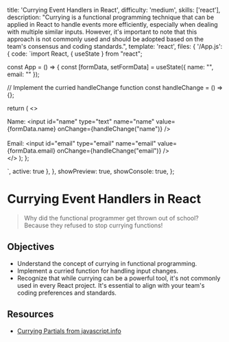   title: 'Currying Event Handlers in React',
  difficulty: 'medium',
  skills: ['react'],
  description:
    "Currying is a functional programming technique that can be applied in React to handle events more efficiently, especially when dealing with multiple similar inputs. However, it's important to note that this approach is not commonly used and should be adopted based on the team's consensus and coding standards.",
  template: 'react',
  files: {
    '/App.js': {
      code: `import React, { useState } from "react";

const App = () => {
  const [formData, setFormData] = useState({ name: "", email: "" });

  // Implement the curried handleChange function
  const handleChange = () => {};

  return (
    <>
      <div>
        <label htmlFor="name">Name: </label>
        <input
          id="name"
          type="text"
          name="name"
          value={formData.name}
          onChange={handleChange("name")}
        />
      </div>
      <br />
      <div>
        <label htmlFor="email">Email: </label>
        <input
          id="email"
          type="email"
          name="email"
          value={formData.email}
          onChange={handleChange("email")}
        />
      </div>
    </>
  );
};

`,
      active: true
    },
  },
  showPreview: true,
  showConsole: true,
};

# Currying Event Handlers in React

> Why did the functional programmer get thrown out of school?
> Because they refused to stop currying functions!

## Objectives
- Understand the concept of currying in functional programming.
- Implement a curried function for handling input changes.
- Recognize that while currying can be a powerful tool, it's not commonly used in every React project. It's essential to align with your team's coding preferences and standards.

## Resources

- <a href="https://javascript.info/currying-partials" target="_blank">Currying Partials from javascript.info</a>

